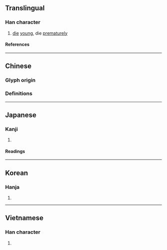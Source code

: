 {{character info}}
==Translingual==

===Han character===
{{Han char|rn=78|rad=歹|as=04|sn=8|four=12234|canj=MNHK|ids=⿰歹夭}}

# [[die]] [[young]], die [[prematurely]]

====References====
{{Han ref|kx=0579.200|dkj=16390|dj=0971.230|hdz=21382.090|uh=6B80}}

----

==Chinese==

===Glyph origin===
{{Han etym}}

===Definitions===
{{zh-see|夭|v}}

----

==Japanese==

===Kanji===
{{ja-kanji|grade=|rs=歹04}}

# {{rfdef|ja|sort=歹04}}

====Readings====
{{ja-readings
|on=よう
|kun=わかじに
}}

----

==Korean==

===Hanja===
{{ko-hanja|요}}

# {{rfdef|ko|sort=歹04}}

----

==Vietnamese==

===Han character===
{{vi-readings|rs=歹04|reading=yểu}}

# {{rfdef|vi|sort=歹04}}